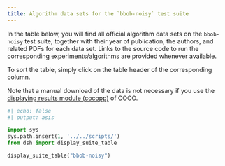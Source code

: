 ```yaml
---
title: Algorithm data sets for the `bbob-noisy` test suite
---
```


In the table below, you will find all official algorithm data sets on the `bbob-noisy` test suite, 
together with their year of publication, the authors, and related PDFs for each data set. Links to the 
source code to run the corresponding experiments/algorithms are provided whenever available.

To sort the table, simply click on the table header of the corresponding column.

Note that a manual download of the data is not necessary if you use the
[displaying results module (cocopp)](../getting-started/index.qmd#displaying-coco-results-postprocess-getting-started) 
of COCO.


```python
#| echo: false
#| output: asis

import sys
sys.path.insert(1, '../../scripts/')
from dsh import display_suite_table

display_suite_table("bbob-noisy")
```

<script type="text/javascript" src="/assets/js/sort-table.js"></script>
<link rel="stylesheet" href="/assets/css/data-table.css"/>
